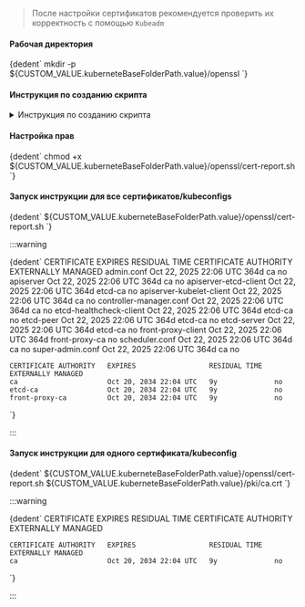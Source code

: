 

> После настройки сертификатов рекомендуется проверить их корректность с помощью `Kubeadm`

<h4>Рабочая директория</h4>
<CodeBlock language="bash">
    {dedent`
        mkdir -p ${CUSTOM_VALUE.kuberneteBaseFolderPath.value}/openssl
    `}
</CodeBlock>

<h4>Инструкция по созданию скрипта</h4>
<details className="custom-gray-block">
<summary>Инструкция по созданию скрипта</summary>
<CodeBlock language="bash">
  {dedent`
    cat <<'EOF' > ${CUSTOM_VALUE.kuberneteBaseFolderPath.value}/openssl/cert-report.sh
    #!/usr/bin/env bash
    set -euo pipefail

    TMPDIR=\$(mktemp -d)
    trap 'rm -rf "\$TMPDIR"' EXIT

    declare -A CN_TO_CA_NAME
    declare -A PROCESSED_FINGERPRINTS
    CERT_ROWS=()
    CA_ROWS=()

    CERT_HEADER=\$(printf "%-28s %-25s %-15s %-24s %-20s" \\
      "CERTIFICATE" "EXPIRES" "RESIDUAL TIME" "CERTIFICATE AUTHORITY" "EXTERNALLY MANAGED")
    CA_HEADER=\$(printf "%-24s %-25s %-15s %-20s" \\
      "CERTIFICATE AUTHORITY" "EXPIRES" "RESIDUAL TIME" "EXTERNALLY MANAGED")

    CERT_PATH="\${1:-}"

    if [ -n "\$CERT_PATH" ]; then
      FILES=("\$CERT_PATH")
    else
      mapfile -t FILES < <(
        find /etc/kubernetes/ \\
          -type d -name openssl -prune -o \\
          -type f \\( -name "*.crt" -o -name "*.pem" -o -name "*.conf" \\) -print 2>/dev/null
      )
    fi

    extract_cert() {
      local file="\$1"
      local out="\$2"
      if grep -q "client-certificate-data:" "\$file"; then
        awk '/client-certificate-data:/ {print \$2}' "\$file" | base64 -d > "\$out"
      else
        cp "\$file" "\$out"
      fi
    }

    cert_lifetime() {
      local end="\$1"
      local end_ts now_ts days years
      end_ts=\$(date -d "\$end" +%s)
      now_ts=\$(date +%s)
      (( end_ts < now_ts )) && echo "expired" && return
      days=\$(( (end_ts - now_ts) / 86400 ))
      years=\$(( days / 365 ))
      (( years > 0 )) && echo "\${years}y" || echo "\${days}d"
    }

    cert_name() {
      local path="\$1"
      local base
      base=\$(basename "\$path" | sed 's/\\.\\(crt\\|pem\\|conf\\)\$//')
      case "\$path" in
        */etcd/*)         echo "etcd-\$base" ;;
        */front-proxy/*)  echo "front-proxy-\$base" ;;
        *)                echo "\$base" ;;
      esac
    }

    for file in "\${FILES[@]}"; do
      crt="\$TMPDIR/ca.crt"
      extract_cert "\$file" "\$crt" || continue
      openssl x509 -in "\$crt" -noout -text 2>/dev/null | grep -A1 "Key Usage" | grep -q "Certificate Sign" || continue
      cn=\$(openssl x509 -in "\$crt" -noout -subject 2>/dev/null | sed -n 's/.*CN *= *\\([^,\\/]*\\).*/\\1/p')
      [[ -n "\$cn" ]] && CN_TO_CA_NAME["\$cn"]="\$(cert_name "\$file")"
    done

    for file in "\${FILES[@]}"; do
      crt="\$TMPDIR/cert.crt"
      extract_cert "\$file" "\$crt" || continue
      openssl x509 -in "\$crt" -noout >/dev/null 2>&1 || continue

      fp=\$(openssl x509 -in "\$crt" -noout -fingerprint -sha256 | cut -d= -f2)
      [[ -n "\${PROCESSED_FINGERPRINTS[\$fp]+x}" ]] && continue
      PROCESSED_FINGERPRINTS[\$fp]=1

      name=\$(cert_name "\$file")
      end_raw=\$(openssl x509 -in "\$crt" -noout -enddate | cut -d= -f2)
      expires=\$(date -d "\$end_raw" "+%b %d, %Y %H:%M UTC")
      residual=\$(cert_lifetime "\$end_raw")

      if openssl x509 -in "\$crt" -noout -text | grep -A1 "Key Usage" | grep -q "Certificate Sign"; then
        CA_ROWS+=("\$(printf "%-24s %-25s %-15s %-20s" "\$name" "\$expires" "\$residual" "no")")
      else
        issuer_cn=\$(openssl x509 -in "\$crt" -noout -issuer | sed -n 's/.*CN *= *\\([^,\\/]*\\).*/\\1/p')
        ca_name="\${CN_TO_CA_NAME[\$issuer_cn]:-\$issuer_cn}"
        CERT_ROWS+=("\$(printf "%-28s %-25s %-15s %-24s %-20s" "\$name" "\$expires" "\$residual" "\$ca_name" "no")")
      fi
    done

    echo
    echo "\$CERT_HEADER"
    printf "%s\\n" "\${CERT_ROWS[@]}" | sort
    echo
    echo "\$CA_HEADER"
    printf "%s\\n" "\${CA_ROWS[@]}" | sort
    EOF
  `}
</CodeBlock>

</details>

<h4>Настройка прав</h4>
<CodeBlock language="bash">
    {dedent`
      chmod +x ${CUSTOM_VALUE.kuberneteBaseFolderPath.value}/openssl/cert-report.sh
    `}
</CodeBlock>


<h4>Запуск инструкции для все сертификатов/kubeconfigs</h4>
<CodeBlock language="bash">
    {dedent`
      ${CUSTOM_VALUE.kuberneteBaseFolderPath.value}/openssl/cert-report.sh
    `}
</CodeBlock>


:::warning

<CodeBlock language="bash">
  {dedent`
    CERTIFICATE                EXPIRES                  RESIDUAL TIME   CERTIFICATE AUTHORITY   EXTERNALLY MANAGED
    admin.conf                 Oct 22, 2025 22:06 UTC   364d            ca                      no
    apiserver                  Oct 22, 2025 22:06 UTC   364d            ca                      no
    apiserver-etcd-client      Oct 22, 2025 22:06 UTC   364d            etcd-ca                 no
    apiserver-kubelet-client   Oct 22, 2025 22:06 UTC   364d            ca                      no
    controller-manager.conf    Oct 22, 2025 22:06 UTC   364d            ca                      no
    etcd-healthcheck-client    Oct 22, 2025 22:06 UTC   364d            etcd-ca                 no
    etcd-peer                  Oct 22, 2025 22:06 UTC   364d            etcd-ca                 no
    etcd-server                Oct 22, 2025 22:06 UTC   364d            etcd-ca                 no
    front-proxy-client         Oct 22, 2025 22:06 UTC   364d            front-proxy-ca          no
    scheduler.conf             Oct 22, 2025 22:06 UTC   364d            ca                      no
    super-admin.conf           Oct 22, 2025 22:06 UTC   364d            ca                      no

    CERTIFICATE AUTHORITY   EXPIRES                  RESIDUAL TIME   EXTERNALLY MANAGED
    ca                      Oct 20, 2034 22:04 UTC   9y              no
    etcd-ca                 Oct 20, 2034 22:04 UTC   9y              no
    front-proxy-ca          Oct 20, 2034 22:04 UTC   9y              no
  `}
</CodeBlock>

:::


<h4>Запуск инструкции для одного сертификата/kubeconfig</h4>
<CodeBlock language="bash">
    {dedent`
      ${CUSTOM_VALUE.kuberneteBaseFolderPath.value}/openssl/cert-report.sh ${CUSTOM_VALUE.kuberneteBaseFolderPath.value}/pki/ca.crt
    `}
</CodeBlock>

:::warning

<CodeBlock language="bash">
  {dedent`
    CERTIFICATE                EXPIRES                  RESIDUAL TIME   CERTIFICATE AUTHORITY   EXTERNALLY MANAGED


    CERTIFICATE AUTHORITY   EXPIRES                  RESIDUAL TIME   EXTERNALLY MANAGED
    ca                      Oct 20, 2034 22:04 UTC   9y              no
  `}
</CodeBlock>

:::

